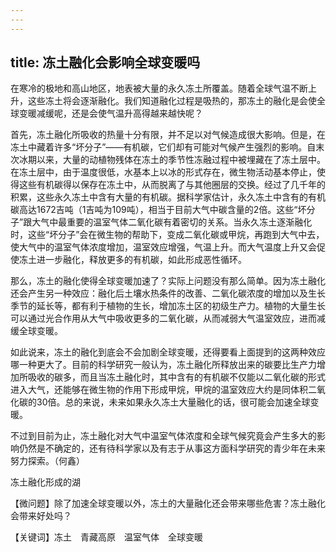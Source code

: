 ```yaml
---
---
---
```

title: 冻土融化会影响全球变暖吗
---




在寒冷的极地和高山地区，地表被大量的永久冻土所覆盖。随着全球气温不断上升，这些冻土将会逐渐融化。我们知道融化过程是吸热的，那冻土的融化是会使全球变暖减缓呢，还是会使气温升高得越来越快呢？

首先，冻土融化所吸收的热量十分有限，并不足以对气候造成很大影响。但是，在冻土中藏着许多“坏分子”——有机碳，它们却有可能对气候产生强烈的影响。自末次冰期以来，大量的动植物残体在冻土的季节性冻融过程中被埋藏在了冻土层中。在冻土层中，由于温度很低，水基本上以冰的形式存在，微生物活动基本停止，使得这些有机碳得以保存在冻土中，从而脱离了与其他圈层的交换。经过了几千年的积累，这些永久冻土中含有大量的有机碳。据科学家估计，永久冻土中含有的有机碳高达1672吉吨（1吉吨为109吨），相当于目前大气中碳含量的2倍。这些“坏分子”跟大气中最重要的温室气体二氧化碳有着密切的关系。当永久冻土逐渐融化时，这些“坏分子”会在微生物的帮助下，变成二氧化碳或甲烷，再跑到大气中去，使大气中的温室气体浓度增加，温室效应增强，气温上升。而大气温度上升又会促使冻土进一步融化，释放更多的有机碳，如此形成恶性循环。

那么，冻土的融化使得全球变暖加速了？实际上问题没有那么简单。因为冻土融化还会产生另一种效应：融化后土壤水热条件的改善、二氧化碳浓度的增加以及生长季节的延长等，都有利于植物的生长，增加冻土区的初级生产力。植物的大量生长可以通过光合作用从大气中吸收更多的二氧化碳，从而减弱大气温室效应，进而减缓全球变暖。

如此说来，冻土的融化到底会不会加剧全球变暖，还得要看上面提到的这两种效应哪一种更大了。目前的科学研究一般认为，冻土融化所释放出来的碳要比生产力增加所吸收的碳多，而且当冻土融化时，其中含有的有机碳不仅能以二氧化碳的形式进入大气，还能够在微生物的作用下形成甲烷，甲烷的温室效应大约是同体积二氧化碳的30倍。总的来说，未来如果永久冻土大量融化的话，很可能会加速全球变暖。

不过到目前为止，冻土融化对大气中温室气体浓度和全球气候究竟会产生多大的影响仍然是不确定的，还有待科学家以及有志于从事这方面科学研究的青少年在未来努力探索。（何鑫）

冻土融化形成的湖





【微问题】除了加速全球变暖以外，冻土的大量融化还会带来哪些危害？冻土融化会带来好处吗？

【关键词】冻土　青藏高原　温室气体　全球变暖